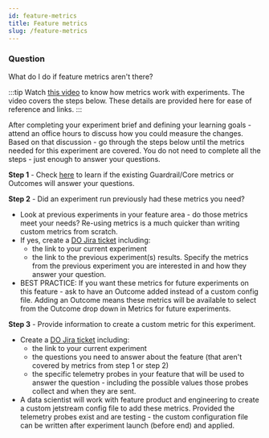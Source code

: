 ```yaml
---
id: feature-metrics
title: Feature metrics
slug: /feature-metrics
---
```


### Question
What do I do if feature metrics aren't there?

:::tip
Watch [this video](https://mozilla.hosted.panopto.com/Panopto/Pages/Viewer.aspx?id=7f677cde-3b61-4cd5-8119-af7b013c7579) to know how metrics work with experiments.  The video covers the steps below. These details are provided here for ease of reference and links.
:::

After completing your experiment brief and defining your learning goals - attend an office hours to discuss how you could measure the changes.  Based on that discussion - go through the steps below until the metrics needed for this experiment are covered.  You do not need to complete all the steps - just enough to answer your questions.

**Step 1** - Check  [here](/deep-dives/jetstream/metrics#how-do-i-add-a-metric-to-my-experiment) to learn if the existing Guardrail/Core metrics or Outcomes will answer your questions.

**Step 2** - Did an experiment run previously had these metrics you need?  
* Look at previous experiments in your feature area - do those metrics meet your needs?  Re-using metrics is a much quicker than writing custom metrics from scratch.   
* If yes, create a [DO Jira ticket](https://mozilla-hub.atlassian.net/jira/software/c/projects/DO/boards/269) including:  
  * the link to your current experiment 
  * the link to the previous experiment(s) results.  Specify the metrics from the previous experiment you are interested in and how they answer your question.    
* BEST PRACTICE: If you want these metrics for future experiments on this feature - ask to have an Outcome added instead of a custom config file.  Adding an Outcome means these metrics will be available to select from the Outcome drop down in Metrics for future experiments.  

**Step 3** - Provide information to create a custom metric for this experiment.
* Create a [DO Jira ticket](https://mozilla-hub.atlassian.net/jira/software/c/projects/DO/boards/269) including: 
  * the link to your current experiment  
  * the questions you need to answer about the feature (that aren't covered by metrics from step 1 or step 2)
  * the specific telemetry probes in your feature that will be used to answer the question - including the possible values those probes collect and when they are sent. 
* A data scientist will work with feature product and engineering to create a custom jetstream config file to add these metrics.  Provided the telemetry probes exist and are testing - the custom configuration file can be written after experiment launch (before end) and applied.






